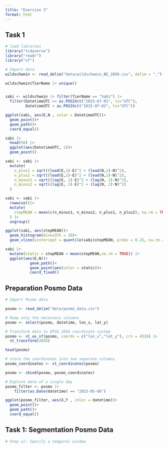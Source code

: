 ```yaml
---
title: "Exercise 3"
format: html
---
```


## Task 1

```r
# load libraries
library("tidyverse")
library("readr")
library("sf")

# Import data
wildschwein <- read_delim("data/wildschwein_BE_2056.csv", delim = ",")

wildschwein$TierName |> unique()


sabi <- wildschwein |> filter(TierName == "Sabi") |> 
  filter(DatetimeUTC >= as.POSIXct("2015-07-01", tz="UTC"), 
         DatetimeUTC < as.POSIXct("2015-07-03", tz="UTC"))

ggplot(sabi, aes(E,N , color = DatetimeUTC))+
  geom_point()+
  geom_path()+
  coord_equal()

sabi |> 
  head(50) |> 
  ggplot(aes(DatetimeUTC, 1))+
  geom_point()

sabi <- sabi |> 
  mutate(
    n_plus1 = sqrt((lead(E,1)-E)^2 + (lead(N,1)-N)^2),
    n_plus2 = sqrt((lead(E,2)-E)^2 + (lead(N,2)-N)^2),
    n_minus1 = sqrt((lag(E, 1)-E)^2 + (lag(N, 1)-N)^2),
    n_minus2 = sqrt((lag(E, 2)-E)^2 + (lag(N, 2)-N)^2)
  )

sabi <- sabi |> 
  rowwise()|> 
  mutate(
    stepMEAN = mean(c(n_minus1, n_minus2, n_plus1, n_plus2), na.rm = TRUE)
  ) |> 
  ungroup()

ggplot(sabi, aes(stepMEAN))+
  geom_histogram(binwidth = 10)+
  geom_vline(xintercept = quantile(sabi$stepMEAN, probs = 0.25, na.rm = TRUE))

sabi |> 
  mutate(static = stepMEAN < mean(stepMEAN,na.rm = TRUE)) |> 
  ggplot(aes(E,N))+
           geom_path()+
           geom_point(aes(color = static))+
           coord_fixed()
```

## Preparation Posmo Data
```r
# Import Posmo data

posmo <- read_delim("data/posmo_data.csv")

# Keep only the necessary columns
posmo <- select(posmo, datetime, lon_x, lat_y)

# Transform data to EPSG 2056 coordinate system
posmo <- st_as_sf(posmo, coords = c("lon_x","lat_y"), crs = 4326) |>
  st_transform(2056)

head(posmo)

# store the coordinates into two seperate columns
posmo_coordinates <- st_coordinates(posmo)

posmo <- cbind(posmo, posmo_coordinates)

# Explore data of a single day
posmo_filter <- posmo |>
    filter(as.Date(datetime) == "2023-05-06")

ggplot(posmo_filter, aes(X,Y , color = datetime))+
  geom_point()+
  geom_path()+
  coord_equal()

```

## Task 1: Segmentation Posmo Data
```r
# Step a): Specify a temporal window 
```

